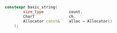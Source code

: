 ```cpp
constexpr basic_string(
		size_type			count,
		CharT				ch,
		Allocator const& 	alloc = Allocator()
	);
```

<!-- Optional description here  -->